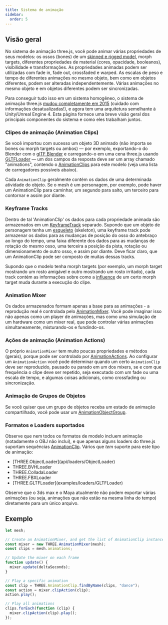 ```yaml
---
title: Sistema de animação
sidebar:
  order: 5
---
```


## Visão geral

No sistema de animação three.js, você pode animar várias propriedades de seus modelos:
os ossos (bones) de um [skinned e rigged model](api/objects/SkinnedMesh), morph targets,
diferentes propriedades de material
(cores, opacidade, booleanos), visibilidade e transformações. As propriedades animadas podem ser utilizadas com fade in,
fade out, crossfaded e warped. As escalas de peso e tempo de diferentes
animações no mesmo objeto, bem como em objetos diferentes, podem ser alteradas
independentemente. Várias animações no mesmo objeto e em objetos diferentes podem ser
sincronizadas.

Para conseguir tudo isso em um sistema homogêneo, o sistema de animação three.js
[ mudou completamente em 2015](https://github.com/mrdoob/three.js/issues/6881)
(cuidado com informações desatualizadas!), e agora tem uma arquitetura semelhante à
Unity/Unreal Engine 4. Esta página fornece uma breve visão geral dos principais componentes do
sistema e como eles trabalham juntos.

### Clipes de animação (Animation Clips)

Se você importou com sucesso um objeto 3D animado (não importa se
bones ou morph targets ou ambos) — por exemplo, exportando-o do Blender com o
[ glTF Blender](https://github.com/KhronosGroup/glTF-Blender-IO) e
carregando-o em uma cena three.js usando [GLTFLoader](examples/loaders/GLTFLoader) — um dos campos da resposta
deve ser um array chamado "animations", contendo o [AnimationClips](api/animation/AnimationClip)
para este modelo (veja uma lista de carregadores possíveis abaixo).

Cada `AnimationClip` geralmente contém os dados de uma determinada atividade do objeto. Se o
mesh é um personagem, por exemplo, pode haver um AnimationClip para caminhar, um segundo
para salto, um terceiro para contornar e assim por diante.

### Keyframe Tracks

Dentro de tal 'AnimationClip' os dados para cada propriedade animada são armazenados em um
[KeyframeTrack](api/animation/KeyframeTrack) separado. Supondo que um objeto de personagem tenha um [esqueleto](api/objects/Skeleton) (skeleton),
uma keyframe track pode armazenar os dados para as mudanças de posição do osso do antebraço
ao longo do tempo, uma faixa diferente dos dados para as mudanças de rotação do mesmo osso, uma terceira
a posição da pista, rotação ou dimensionamento de outro osso, e assim por diante. Deve ficar claro,
que um AnimationClip pode ser composto de muitas dessas tracks.

Supondo que o modelo tenha morph targets (por exemplo, um
morph target mostrando um rosto amigável e outro mostrando um rosto irritado), cada track contém as
informações sobre como a [influence](api/objects/Mesh#morphTargetInfluences) de um certo morph target
muda durante a execução do clipe.

### Animation Mixer

Os dados armazenados formam apenas a base para as animações - a reprodução real é controlada pelo
[AnimationMixer](api/animation/AnimationMixer). Você pode imaginar isso não apenas como um player de animações, mas
como uma simulação de um hardware como um mixer real, que pode controlar várias animações
simultaneamente, misturando-os e fundindo-os.

### Ações de animação (Animation Actions)

O próprio `AnimationMixer` tem muito poucas propriedades e métodos (gerais), porque
pode ser controlado por [AnimationActions](api/animation/AnimationAction). Ao configurar um
`AnimationAction` você pode determinar quando um certo `AnimationClip` deve ser reproduzido, pausado
ou parado em um dos mixers, se e com que frequência o clipe deve ser repetido, seja
executado com um fade ou uma escala de tempo, e algumas coisas adicionais, como crossfading
ou sincronização.

### Animação de Grupos de Objetos

Se você quiser que um grupo de objetos receba um estado de animação compartilhado, você pode usar um
[AnimationObjectGroup](api/animation/AnimationObjectGroup).

### Formatos e Loaders suportados

Observe que nem todos os formatos de modelo incluem animação (notadamente o OBJ não inclui), e que apenas alguns
loaders do three.js suportam sequências [AnimationClip](api/animation/AnimationClip). Vários que _tem_
suporte para este tipo de animação:

<ul>
  <li>[THREE.ObjectLoader](api/loaders/ObjectLoader)</li>
  <li>THREE.BVHLoader</li>
  <li>THREE.ColladaLoader</li>
  <li>THREE.FBXLoader</li>
  <li>[THREE.GLTFLoader](examples/loaders/GLTFLoader)</li>
</ul>

Observe que o 3ds max e o Maya atualmente não podem exportar várias animações (ou seja, animações que não estão
na mesma linha do tempo) diretamente para um único arquivo.

## Exemplo

```javascript
let mesh;

// Create an AnimationMixer, and get the list of AnimationClip instances
const mixer = new THREE.AnimationMixer(mesh);
const clips = mesh.animations;

// Update the mixer on each frame
function update() {
  mixer.update(deltaSeconds);
}

// Play a specific animation
const clip = THREE.AnimationClip.findByName(clips, "dance");
const action = mixer.clipAction(clip);
action.play();

// Play all animations
clips.forEach(function (clip) {
  mixer.clipAction(clip).play();
});
```
